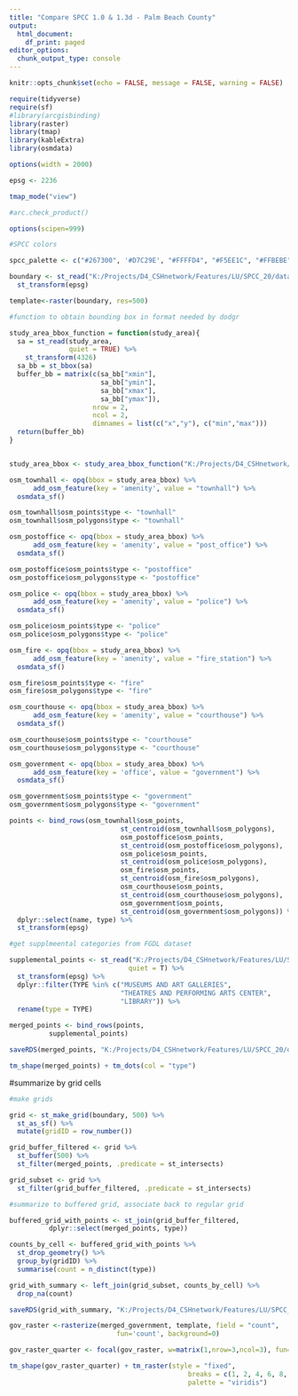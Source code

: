 ```yaml
---
title: "Compare SPCC 1.0 & 1.3d - Palm Beach County"
output:
  html_document:
    df_print: paged
editor_options:
  chunk_output_type: console
---
```


```r

knitr::opts_chunk$set(echo = FALSE, message = FALSE, warning = FALSE)

require(tidyverse)
require(sf)
#library(arcgisbinding)
library(raster)
library(tmap)
library(kableExtra)
library(osmdata)

options(width = 2000)

epsg <- 2236

tmap_mode("view")

#arc.check_product()

options(scipen=999)
```

```r
#SPCC colors

spcc_palette <- c("#267300", '#D7C29E', "#FFFFD4", "#F5EE1C", "#FFBEBE", "#E60000", "#730000", "#89CD66", "#828282", "#AA66CD", "#004C73", "#00C5FF")

boundary <- st_read("K:/Projects/D4_CSHnetwork/Features/LU/SPCC_20/data_prep/cleaned_data/study_area/study_area.shp", quiet = TRUE) %>% 
  st_transform(epsg)

template<-raster(boundary, res=500)

```


```r
#function to obtain bounding box in format needed by dodgr

study_area_bbox_function = function(study_area){
  sa = st_read(study_area,
               quiet = TRUE) %>%
    st_transform(4326)
  sa_bb = st_bbox(sa)
  buffer_bb = matrix(c(sa_bb["xmin"],
                       sa_bb["ymin"],
                       sa_bb["xmax"],
                       sa_bb["ymax"]),
                     nrow = 2,
                     ncol = 2,
                     dimnames = list(c("x","y"), c("min","max")))
  return(buffer_bb)
}


study_area_bbox <- study_area_bbox_function("K:/Projects/D4_CSHnetwork/Features/LU/SPCC_20/data_prep/cleaned_data/study_area/study_area.shp")
```


```r

osm_townhall <- opq(bbox = study_area_bbox) %>%
      add_osm_feature(key = 'amenity', value = "townhall") %>% 
  osmdata_sf()

osm_townhall$osm_points$type <- "townhall"
osm_townhall$osm_polygons$type <- "townhall"

osm_postoffice <- opq(bbox = study_area_bbox) %>%
      add_osm_feature(key = 'amenity', value = "post_office") %>% 
  osmdata_sf()

osm_postoffice$osm_points$type <- "postoffice"
osm_postoffice$osm_polygons$type <- "postoffice"

osm_police <- opq(bbox = study_area_bbox) %>%
      add_osm_feature(key = 'amenity', value = "police") %>% 
  osmdata_sf()

osm_police$osm_points$type <- "police"
osm_police$osm_polygons$type <- "police"

osm_fire <- opq(bbox = study_area_bbox) %>%
      add_osm_feature(key = 'amenity', value = "fire_station") %>% 
  osmdata_sf()

osm_fire$osm_points$type <- "fire"
osm_fire$osm_polygons$type <- "fire"

osm_courthouse <- opq(bbox = study_area_bbox) %>%
      add_osm_feature(key = 'amenity', value = "courthouse") %>% 
  osmdata_sf()

osm_courthouse$osm_points$type <- "courthouse"
osm_courthouse$osm_polygons$type <- "courthouse"

osm_government <- opq(bbox = study_area_bbox) %>%
      add_osm_feature(key = 'office', value = "government") %>% 
  osmdata_sf()

osm_government$osm_points$type <- "government"
osm_government$osm_polygons$type <- "government"

points <- bind_rows(osm_townhall$osm_points,
                            st_centroid(osm_townhall$osm_polygons),
                            osm_postoffice$osm_points,
                            st_centroid(osm_postoffice$osm_polygons),
                            osm_police$osm_points,
                            st_centroid(osm_police$osm_polygons),
                            osm_fire$osm_points,
                            st_centroid(osm_fire$osm_polygons),
                            osm_courthouse$osm_points,
                            st_centroid(osm_courthouse$osm_polygons),
                            osm_government$osm_points,
                            st_centroid(osm_government$osm_polygons)) %>% 
  dplyr::select(name, type) %>% 
  st_transform(epsg)

#get supplmeental categories from FGDL dataset

supplemental_points <- st_read("K:/Projects/D4_CSHnetwork/Features/LU/SPCC_20/data_prep/raw_data/cultural/gc_culturecenter_oct15.shp",
                              quiet = T) %>%
  st_transform(epsg) %>% 
  dplyr::filter(TYPE %in% c("MUSEUMS AND ART GALLERIES",
                            "THEATRES AND PERFORMING ARTS CENTER",
                            "LIBRARY")) %>% 
  rename(type = TYPE)

merged_points <- bind_rows(points,
          supplemental_points)

saveRDS(merged_points, "K:/Projects/D4_CSHnetwork/Features/LU/SPCC_20/data_prep/demo_data/services_count_overlay/services_merged_points.rds")

```

```r

tm_shape(merged_points) + tm_dots(col = "type")

```


#summarize by grid cells

```r

#make grids

grid <- st_make_grid(boundary, 500) %>% 
  st_as_sf() %>% 
  mutate(gridID = row_number())

grid_buffer_filtered <- grid %>% 
  st_buffer(500) %>% 
  st_filter(merged_points, .predicate = st_intersects)

grid_subset <- grid %>% 
  st_filter(grid_buffer_filtered, .predicate = st_intersects)

#summarize to buffered grid, associate back to regular grid

buffered_grid_with_points <- st_join(grid_buffer_filtered,
          dplyr::select(merged_points, type))

counts_by_cell <- buffered_grid_with_points %>% 
  st_drop_geometry() %>% 
  group_by(gridID) %>% 
  summarise(count = n_distinct(type))

grid_with_summary <- left_join(grid_subset, counts_by_cell) %>% 
  drop_na(count)

saveRDS(grid_with_summary, "K:/Projects/D4_CSHnetwork/Features/LU/SPCC_20/data_prep/demo_data/services_count_overlay/services_count_grid.rds")


```



```r

gov_raster <-rasterize(merged_government, template, field = "count",
                           fun='count', background=0)

gov_raster_quarter <- focal(gov_raster, w=matrix(1,nrow=3,ncol=3), fun=mean)

tm_shape(gov_raster_quarter) + tm_raster(style = "fixed", 
                                             breaks = c(1, 2, 4, 6, 8, 10, 50),
                                             palette = "viridis")



```

